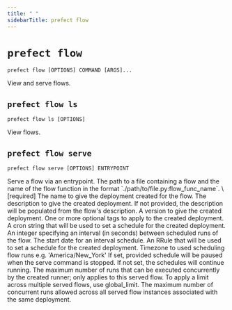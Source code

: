```yaml
---
title: " "
sidebarTitle: prefect flow
---
```


# `prefect flow`



```command
prefect flow [OPTIONS] COMMAND [ARGS]...
```



<Info>
View and serve flows.
</Info>








## `prefect flow ls`



```command
prefect flow ls [OPTIONS]
```



<Info>
View flows.
</Info>






<AccordionGroup>




<Accordion title="Options" defaultOpen>

<ResponseField name="--limit">
    
</ResponseField>

</Accordion>

</AccordionGroup>



## `prefect flow serve`



```command
prefect flow serve [OPTIONS] ENTRYPOINT
```



<Info>
Serve a flow via an entrypoint.
</Info>






<AccordionGroup>


<Accordion title="Arguments" defaultOpen>
<ResponseField name="ENTRYPOINT" type="string" required>
    The path to a file containing a flow and the name of the flow function in the format `./path/to/file.py:flow_func_name`.  \[required]
</ResponseField>
</Accordion>



<Accordion title="Options" defaultOpen>

<ResponseField name="--name">
    The name to give the deployment created for the flow.
</ResponseField>

<ResponseField name="--description">
    The description to give the created deployment. If not provided, the description will be populated from the flow's description.
</ResponseField>

<ResponseField name="-v">
    A version to give the created deployment.
</ResponseField>

<ResponseField name="-t">
    One or more optional tags to apply to the created deployment.
</ResponseField>

<ResponseField name="--cron">
    A cron string that will be used to set a schedule for the created deployment.
</ResponseField>

<ResponseField name="--interval">
    An integer specifying an interval (in seconds) between scheduled runs of the flow.
</ResponseField>

<ResponseField name="--anchor-date">
    The start date for an interval schedule.
</ResponseField>

<ResponseField name="--rrule">
    An RRule that will be used to set a schedule for the created deployment.
</ResponseField>

<ResponseField name="--timezone">
    Timezone to used scheduling flow runs e.g. 'America/New_York'
</ResponseField>

<ResponseField name="--pause-on-shutdown">
    If set, provided schedule will be paused when the serve command is stopped. If not set, the schedules will continue running.
</ResponseField>

<ResponseField name="--limit">
    The maximum number of runs that can be executed concurrently by the created runner; only applies to this served flow. To apply a limit across multiple served flows, use global_limit.
</ResponseField>

<ResponseField name="--global-limit">
    The maximum number of concurrent runs allowed across all served flow instances associated with the same deployment.
</ResponseField>

</Accordion>

</AccordionGroup>
